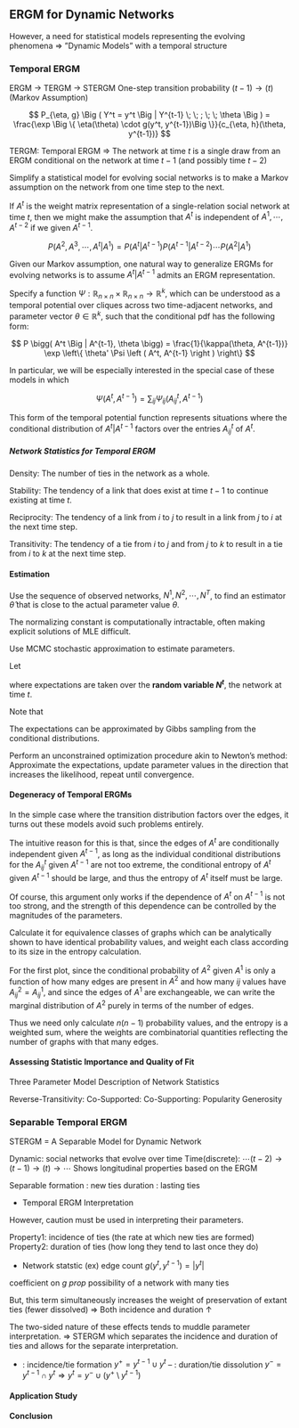 ## ERGM for Dynamic Networks

<pic>

However, a need for statistical models representing the evolving phenomena ⇒ ”Dynamic Models” with a temporal structure

### Temporal ERGM

ERGM → TERGM → STERGM
One-step transition probability $(t-1) → (t)$ (Markov Assumption)

$$
P_{\eta, g} \Big ( Y^t = y^t \Big | Y^{t-1} \; \; ; \; \; \theta \Big ) = \frac{\exp \Big \{ \eta(\theta) \cdot g(y^t, y^{t-1})\Big  \}}{c_{\eta, h}(\theta, y^{t-1})}
$$



TERGM: Temporal ERGM ⇒ The network at time $t$ is a single draw from an ERGM conditional on the network at time $t − 1$ (and possibly time $t − 2$)

Simplify a statistical model for evolving social networks is to make a Markov assumption on the network from one time step to the next.

If $A^t$ is the weight matrix representation of a single-relation social network at time $t$, then we might make the assumption that $A^t$ is independent of $A^1, \cdots, A^{t-2}$ if we given $A^{t-1}$.

$$
P\Big(A^2, A^3, \cdots, A^t \Big | A^1 \Big ) = P\Big(A^t \Big | A^{t-1} \Big ) P\Big(A^{t-1} \Big | A^{t-2} \Big ) \cdots P\Big(A^2 \Big | A^1 \Big ) \tag{Temporal ERGM}
$$

Given our Markov assumption, one natural way to generalize ERGMs for evolving networks is to assume $A^t \vert A^{t-1}$ admits an ERGM representation.


Specify a function $\Psi : \mathbb R_{n \times n} \times \mathbb R_{n \times n} \rightarrow \mathbb R^k$, which can be understood as a temporal potential over cliques across two time-adjacent networks, and parameter vector $\theta \in \mathbb R^k$, such that the conditional pdf has the following form:

$$
P \bigg( A^t \Big | A^{t-1}, \theta \bigg) = \frac{1}{\kappa(\theta, A^{t-1})} \exp \left\{ \theta' \Psi \left ( A^t, A^{t-1} \right ) \right\}
$$


In particular, we will be especially interested in the special case of these models in which


$$
\Psi \left ( A^t, A^{t-1} \right ) = \sum_{ij}\Psi_{ij} \left ( A^t_{ij}, A^{t-1} \right )
$$

This form of the temporal potential function represents situations where the conditional distribution of $A^t | A^{t-1}$ factors over the entries $A^t_{ij}$ of $A^t$.


##### Network Statistics for Temporal ERGM

Density: The number of ties in the network as a whole.


Stability: The tendency of a link that does exist at time $t − 1$ to continue existing at time $t$.

Reciprocity: The tendency of a link from $i$ to $j$ to result in a link from $j$ to $i$ at the next time step.

Transitivity: The tendency of a tie from $i$ to $j$ and from $j$ to $k$ to result in a tie from $i$ to $k$ at the next time step.


#### Estimation

Use the sequence of observed networks, $N^1  , N^2 , \cdots, N^T$, to find an estimator $\hat \theta$ that is close to the actual parameter value $\theta$.

The normalizing constant is computationally intractable, often making explicit solutions of MLE difficult.

Use MCMC stochastic approximation to estimate parameters.

Let

where expectations are taken over the **random variable $N^t$**, the network at time $t$.

Note that

The expectations can be approximated by Gibbs sampling from the conditional distributions.

Perform an unconstrained optimization procedure akin to Newton’s method: Approximate the expectations, update parameter values in the direction that increases the likelihood, repeat until convergence.

#### Degeneracy of Temporal ERGMs

In the simple case where the transition distribution factors over the edges, it turns out these models avoid such problems entirely. 

The intuitive reason for this is that, since the edges of $A^t$ are conditionally independent given $A^{t−1}$, as long as the individual conditional distributions for the $A^t_{ij}$ given $A^{t−1}$ are not too extreme, the conditional entropy of $A^t$ given $A^{t−1}$ should be large, and thus the entropy of $A^t$ itself must be large.

Of course, this argument only works if the dependence of $A^t$ on $A^{t−1}$ is not too strong, and the strength of this dependence can be controlled by the magnitudes of the parameters.

Calculate it for equivalence classes of graphs which can be analytically shown to have identical probability values, and weight each class according to its size in the entropy calculation.

For the first plot, since the conditional probability of $A^2$ given $A^1$ is only a function of how many edges are present in $A^2$ and how many $ij$ values have $A^2_{ij} = A^1_{ij}$, and since the edges of $A^1$ are exchangeable, we can write the marginal distribution of $A^2$ purely in terms of the number of edges.

Thus we need only calculate $n(n − 1)$ probability values, and the entropy is a weighted sum, where the weights are combinatorial quantities reflecting the number of graphs with that many edges.

<pics>

#### Assessing Statistic Importance and Quality of Fit

Three Parameter Model
Description of Network Statistics

Reverse-Transitivity:
Co-Supported:
Co-Supporting:
Popularity
Generosity




### Separable Temporal ERGM

STERGM = A Separable Model for Dynamic Network

Dynamic: social networks that evolve over time
Time(discrete): $\cdots (t-2) → (t-1) → (t) → \cdots$
Shows longitudinal properties based on the ERGM

Separable
	formation : new ties
	duration : lasting ties

- Temporal ERGM Interpretation

However, caution must be used in interpreting their parameters.

Property1: incidence of ties (the rate at which new ties are formed)
Property2: duration of ties (how long they tend to last once they do)

- Network statstic
(ex) edge count $g(y^t , y^{t-1}) = | y^t |$

coefficient on $g$ $prop$ possibility of a network with many ties

But, this term simultaneously increases the weight of preservation of extant ties (fewer dissolved) ⇒ Both incidence and duration ↑

The two-sided nature of these effects tends to muddle parameter interpretation. ⇒ STERGM which separates the incidence and duration of ties and allows for the separate interpretation.

+ : incidence/tie formation $y^+ = y^{t-1} \cup y^t$
– : duration/tie dissolution $y^- = y^{t-1} \cap y^t \Rightarrow y^t = y^- \cup (y^+ \setminus y^{t-1})$






#### Application Study

#### Conclusion
